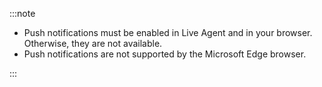 

:::note

  - Push notifications must be enabled in Live Agent and in your browser. Otherwise, they are not available.
  - Push notifications are not supported by the Microsoft Edge browser.

:::

